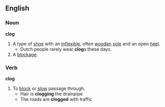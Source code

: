 ==English==
===Noun===
'''clog'''
# A type of [[shoe]] with an [[inflexible]], often [[wooden]] [[sole]] and an open [[heel]].
#* Dutch people rarely wear '''clog'''s these days.
# A [[blockage]].

===Verb===
'''clog'''
# To [[block]] or [[slow]] passage through.
#* Hair is '''clogging''' the drainpipe
#* The roads are '''clogged''' with traffic